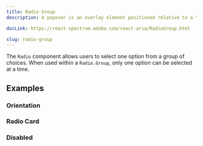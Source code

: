 ```yaml
---
title: Radio Group
description: A popover is an overlay element positioned relative to a trigger.

docLink: https://react-spectrum.adobe.com/react-aria/RadioGroup.html

slug: radio-group
---
```

The `Radio` component allows users to select one option from a group of choices. 
When used within a `Radio.Group`, only one option can be selected at a time.

<ComponentPreview name="radio-group/preview" />


## Examples


### Orientation

<ComponentPreview name="radio-group/horizontal" />


### Radio Card

<ComponentPreview name="radio-group/card" />

### Disabled

<ComponentPreview name="radio-group/disabled" />

